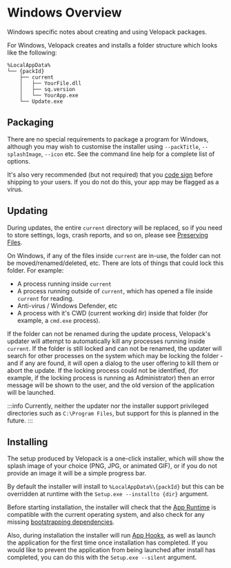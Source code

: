 # Windows Overview
<AppliesTo win />
Windows specific notes about creating and using Velopack packages.

For Windows, Velopack creates and installs a folder structure which looks like the following:

```
%LocalAppData%
└── {packId}
    ├── current
    │   ├── YourFile.dll
    │   ├── sq.version
    │   └── YourApp.exe
    └── Update.exe
```

## Packaging
There are no special requirements to package a program for Windows, although you may wish to customise the installer 
using `--packTitle`, `--splashImage`, `--icon` etc. See the command line help for a complete list of options.

It's also very recommended (but not required) that you [code sign](../signing.mdx) before shipping to your users. If you do not do this,
your app may be flagged as a virus.

## Updating
During updates, the entire `current` directory will be replaced, so if you need to store settings, logs, crash reports, and so on, 
please see [Preserving Files](../../integrating/preserved-files.mdx).

On Windows, if any of the files inside `current` are in-use, the folder can not be moved/renamed/deleted, etc. 
There are lots of things that could lock this folder. For example:
- A process running inside `current`
- A process running outside of `current`, which has opened a file inside `current` for reading. 
- Anti-virus / Windows Defender, etc
- A process with it's CWD (current working dir) inside that folder (for example, a `cmd.exe` process).

If the folder can not be renamed during the update process, Velopack's updater will attempt to automatically kill any processes running inside `current`.
If the folder is still locked and can not be renamed, the updater will search for other processes on the system which may be locking the folder - 
and if any are found, it will open a dialog to the user offering to kill them or abort the update. If the locking process could not be identified,
(for example, if the locking process is running as Administrator) then an error message will be shown to the user, and the old version of the
application will be launched.

:::info
Currently, neither the updater nor the installer support privileged directories such as `C:\Program Files`, but support for this is planned in the future.
:::

## Installing
The setup produced by Velopack is a one-click installer, which will show the splash image of your choice (PNG, JPG, or animated GIF), 
or if you do not provide an image it will be a simple progress bar. 

By default the installer will install to `%LocalAppData%\{packId}` but this can be overridden at runtime with the `Setup.exe --installto {dir}` argument.

Before starting installation, the installer will check that the [App Runtime](../runtime.mdx) is compatible with the current operating system,
and also check for any missing [bootstrapping dependencies](../bootstrapping.mdx).

Also, during installation the installer will run [App Hooks](../../integrating/hooks.mdx), as well as launch the application for the first time 
once installation has completed. If you would like to prevent the application from being launched after install has completed,
you can do this with the `Setup.exe --silent` argument.